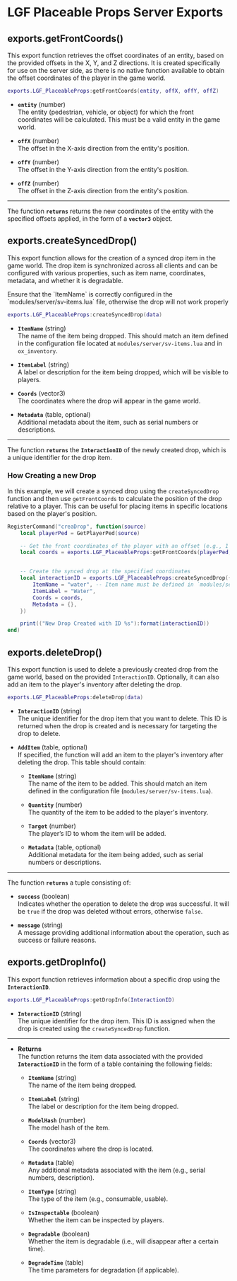 
# LGF Placeable Props Server Exports

## exports.getFrontCoords()

This export function retrieves the offset coordinates of an entity, based on the provided offsets in the X, Y, and Z directions. It is created specifically for use on the server side, as there is no native function available to obtain the offset coordinates of the player in the game world.

```lua copy
exports.LGF_PlaceableProps:getFrontCoords(entity, offX, offY, offZ)
```

- **`entity`** (number)  
  The entity (pedestrian, vehicle, or object) for which the front coordinates will be calculated. This must be a valid entity in the game world.

- **`offX`** (number)  
  The offset in the X-axis direction from the entity's position.

- **`offY`** (number)  
  The offset in the Y-axis direction from the entity's position.

- **`offZ`** (number)  
  The offset in the Z-axis direction from the entity's position.

---

The function **`returns`** returns the new coordinates of the entity with the specified offsets applied, in the form of a **`vector3`** object.

## exports.createSyncedDrop()

This export function allows for the creation of a synced drop item in the game world. The drop item is synchronized across all clients and can be configured with various properties, such as item name, coordinates, metadata, and whether it is degradable.

<Callout type="warning" emoji="⚠️">
  Ensure that the `ItemName` is correctly configured in the
  `modules/server/sv-items.lua` file, otherwise the drop will not work properly
</Callout>

```lua copy
exports.LGF_PlaceableProps:createSyncedDrop(data)
```

- **`ItemName`** (string)  
  The name of the item being dropped. This should match an item defined in the configuration file located at `modules/server/sv-items.lua` and in `ox_inventory`.

- **`ItemLabel`** (string)  
  A label or description for the item being dropped, which will be visible to players.

- **`Coords`** (vector3)  
  The coordinates where the drop will appear in the game world.

- **`Metadata`** (table, optional)  
  Additional metadata about the item, such as serial numbers or descriptions.

---

The function **`returns`** the **`InteractionID`** of the newly created drop, which is a unique identifier for the drop item.

### How Creating a new Drop

In this example, we will create a synced drop using the `createSyncedDrop` function and then use `getFrontCoords` to calculate the position of the drop relative to a player. This can be useful for placing items in specific locations based on the player's position.

```lua copy
RegisterCommand("creaDrop", function(source)
    local playerPed = GetPlayerPed(source)

    -- Get the front coordinates of the player with an offset (e.g., 1 unit in front)
    local coords = exports.LGF_PlaceableProps:getFrontCoords(playerPed, 0.0, 1.0, 0.0)


    -- Create the synced drop at the specified coordinates
    local interactionID = exports.LGF_PlaceableProps:createSyncedDrop({
        ItemName = "water", -- Item name must be defined in `modules/server/sv-items.lua`
        ItemLabel = "Water",
        Coords = coords,
        Metadata = {},
    })

    print(("New Drop Created with ID %s"):format(interactionID))
end)
```

## exports.deleteDrop()

This export function is used to delete a previously created drop from the game world, based on the provided `InteractionID`. Optionally, it can also add an item to the player's inventory after deleting the drop.

```lua
exports.LGF_PlaceableProps:deleteDrop(data)
```

- **`InteractionID`** (string)  
  The unique identifier for the drop item that you want to delete. This ID is returned when the drop is created and is necessary for targeting the drop to delete.

- **`AddItem`** (table, optional)  
  If specified, the function will add an item to the player's inventory after deleting the drop. This table should contain:

  - **`ItemName`** (string)  
    The name of the item to be added. This should match an item defined in the configuration file (`modules/server/sv-items.lua`).

  - **`Quantity`** (number)  
    The quantity of the item to be added to the player's inventory.

  - **`Target`** (number)  
    The player’s ID to whom the item will be added.

  - **`Metadata`** (table, optional)  
    Additional metadata for the item being added, such as serial numbers or descriptions.

---

The function **`returns`** a tuple consisting of:

- **`success`** (boolean)  
  Indicates whether the operation to delete the drop was successful. It will be `true` if the drop was deleted without errors, otherwise `false`.

- **`message`** (string)  
  A message providing additional information about the operation, such as success or failure reasons.



## exports.getDropInfo()

This export function retrieves information about a specific drop using the **`InteractionID`**.

```lua
exports.LGF_PlaceableProps:getDropInfo(InteractionID)
```

- **`InteractionID`** (string)  
  The unique identifier for the drop item. This ID is assigned when the drop is created using the `createSyncedDrop` function.

---

- **Returns**  
  The function returns the item data associated with the provided **`InteractionID`** in the form of a table containing the following fields:

  - **`ItemName`** (string)  
    The name of the item being dropped.

  - **`ItemLabel`** (string)  
    The label or description for the item being dropped.

  - **`ModelHash`** (number)  
    The model hash of the item.

  - **`Coords`** (vector3)  
    The coordinates where the drop is located.

  - **`Metadata`** (table)  
    Any additional metadata associated with the item (e.g., serial numbers, description).

  - **`ItemType`** (string)  
    The type of the item (e.g., consumable, usable).

  - **`IsInspectable`** (boolean)  
    Whether the item can be inspected by players.

  - **`Degradable`** (boolean)  
    Whether the item is degradable (i.e., will disappear after a certain time).

  - **`DegradeTime`** (table)  
    The time parameters for degradation (if applicable).
